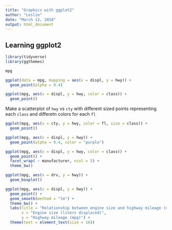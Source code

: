 ```yaml
---
title: "Graphics with ggplot2"
author: "Leslie"
date: "March 12, 2018"
output: html_document
---
```

## Learning ggplot2

```r
library(tidyverse)
library(ggthemes)
```

```r
mpg
```

```r
ggplot(data = mpg, mapping = aes(x = displ, y = hwy)) + 
  geom_point(alpha = 0.4)
```

```r
ggplot(mpg, aes(x = displ, y = hwy, color = class)) +
  geom_point()
```

Make a scatterplot of `hwy` vs `cty` with different sized points representing each `class` and differetn colors for each `fl`

```r
ggplot(mpg, aes(x = cty, y = hwy, color = fl, size = class)) +
  geom_point()
```

```r
ggplot(mpg, aes(x = displ, y = hwy)) +
  geom_point(alpha = 0.4, color = "purple")
```

```r
ggplot(mpg, aes(x = displ, y = hwy, color = class)) +
  geom_point() +
  facet_wrap( ~ manufacturer, ncol = 5) +
  theme_bw()
```

```r
ggplot(mpg, aes(x = drv, y = hwy)) +
  geom_boxplot()
```

```r
ggplot(mpg, aes(x = displ, y = hwy)) +
  geom_point() +
  geom_smooth(method = "lm") + 
  theme_bw() +
  labs(title = "Relationship between engine size and highway mileage (mpg)", 
       x = "Engine size (liters displaced)",
       y = "Highway mileage (mpg)") +
  theme(text = element_text(size = 16))
```

